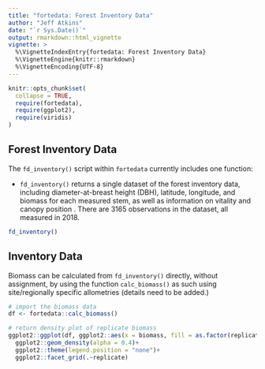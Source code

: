 ```yaml
---
title: "fortedata: Forest Inventory Data"
author: "Jeff Atkins"
date: "`r Sys.Date()`"
output: rmarkdown::html_vignette
vignette: >
  %\VignetteIndexEntry{fortedata: Forest Inventory Data}
  %\VignetteEngine{knitr::rmarkdown}
  %\VignetteEncoding{UTF-8}
---
```


```r
knitr::opts_chunk$set(
  collapse = TRUE,
  require(fortedata),
  require(ggplot2),
  require(viridis)
)
```

## Forest Inventory Data
The `fd_inventory()` script within `fortedata` currently includes one function:

* `fd_inventory()` returns a single dataset of the forest inventory data, including diameter-at-breast height (DBH), latitude, longitude, and biomass for each measured stem, as well as information on vitality and canopy position . There are 3165 observations in the dataset, all measured in 2018.

```r
fd_inventory()
```
## Inventory Data
  
  Biomass can be calculated from `fd_inventory()` directly, without assignment, by using the function `calc_biomass()` as such using site/regionally specific allometries (details need to be added.)

```r
# import the biomass data
df <- fortedata::calc_biomass()

# return density plot of replicate biomass
ggplot2::ggplot(df, ggplot2::aes(x = biomass, fill = as.factor(replicate)))+
  ggplot2::geom_density(alpha = 0.4)+
  ggplot2::theme(legend.position = "none")+
  ggplot2::facet_grid(.~replicate)
```
